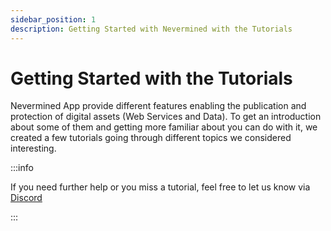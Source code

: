```yaml
---
sidebar_position: 1
description: Getting Started with Nevermined with the Tutorials
---
```


# Getting Started with the Tutorials

Nevermined App provide different features enabling the publication and protection of digital assets (Web Services and Data).
To get an introduction about some of them and getting more familiar about you can do
with it, we created a few tutorials going through different topics we considered interesting.

:::info

If you need further help or you miss a tutorial, feel free to let us know via [Discord](https://discord.gg/GZju2qScKq)

:::


<DocCardList />
